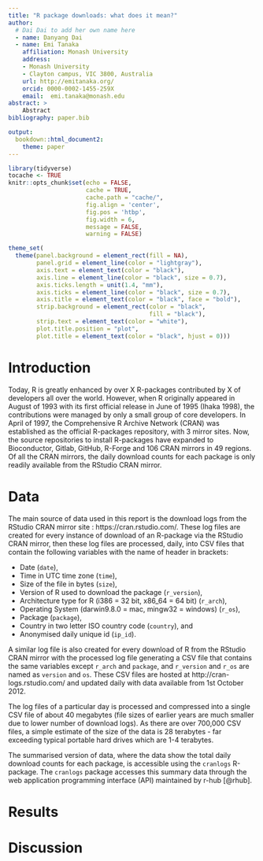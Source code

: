```yaml
---
title: "R package downloads: what does it mean?"
author:
  # Dai Dai to add her own name here
  - name: Danyang Dai
  - name: Emi Tanaka
    affiliation: Monash University
    address:
    - Monash University
    - Clayton campus, VIC 3800, Australia
    url: http://emitanaka.org/
    orcid: 0000-0002-1455-259X
    email:  emi.tanaka@monash.edu
abstract: >
    Abstract
bibliography: paper.bib

output: 
  bookdown::html_document2:
    theme: paper
---
```


```r
library(tidyverse)
tocache <- TRUE
knitr::opts_chunk$set(echo = FALSE, 
                      cache = TRUE,
                      cache.path = "cache/",
                      fig.align = 'center', 
                      fig.pos = 'htbp', 
                      fig.width = 6,
                      message = FALSE,
                      warning = FALSE)

theme_set(
  theme(panel.background = element_rect(fill = NA),
        panel.grid = element_line(color = "lightgray"),
        axis.text = element_text(color = "black"),
        axis.line = element_line(color = "black", size = 0.7),
        axis.ticks.length = unit(1.4, "mm"),
        axis.ticks = element_line(color = "black", size = 0.7),
        axis.title = element_text(color = "black", face = "bold"),
        strip.background = element_rect(color = "black",
                                        fill = "black"),
        strip.text = element_text(color = "white"),
        plot.title.position = "plot",
        plot.title = element_text(color = "black", hjust = 0)))
```

# Introduction

Today, R is greatly enhanced by over X R-packages contributed by X of developers all over the world. However, when R originally appeared in August of 1993 with its first official release in June of 1995 (Ihaka 1998), the contributions were managed by only a small group of core developers. In April of 1997, the Comprehensive R Archive Network (CRAN) was established as the official R-packages repository, with 3 mirror sites. Now, the source repositories to install R-packages have expanded to Bioconductor, Gitlab, GitHub, R-Forge and 106 CRAN mirrors in 49 regions. Of all the CRAN mirrors, the daily download counts for each package is only readily available from the RStudio CRAN mirror. 

# Data

The main source of data used in this report is the download logs from the RStudio CRAN mirror site : https://cran.rstudio.com/. These log files are created for every instance of download of an R-package via the RStudio CRAN mirror, then these log files are processed, daily, into CSV files that contain the following variables with the name of header in brackets:

* Date (`date`),
* Time in UTC time zone (`time`),
* Size of the file in bytes  (`size`),
* Version of R used to download the package (`r_version`),
* Architecture type for R (i386 = 32 bit, x86_64 = 64 bit) (`r_arch`),
* Operating System (darwin9.8.0 = mac, mingw32 = windows) (`r_os`),
* Package (`package`),
* Country in two letter ISO country code (`country`), and
* Anonymised daily unique id (`ip_id`).

A similar log file is also created for every download of R from the RStudio CRAN mirror with the processed log file generating a CSV file that contains the same variables except `r_arch` and `package`, and `r_version` and `r_os` are named as `version` and `os`. These CSV files are hosted at http://cran-logs.rstudio.com/ and updated daily with data available from 1st October 2012. 

The log files of a particular day is processed and compressed into a single CSV file of about 40 megabytes (file sizes of earlier years are much smaller due to lower number of download logs). As there are over 700,000 CSV files, a simple estimate of the size of the data is 28 terabytes - far exceeding typical portable hard drives which are 1-4 terabytes. 

The summarised version of data, where the data show the total daily download counts for each package, is accessible using the `cranlogs` R-package. The `cranlogs` package accesses this summary data through the web application programming interface (API) maintained by r-hub [@rhub].


# Results

# Discussion

